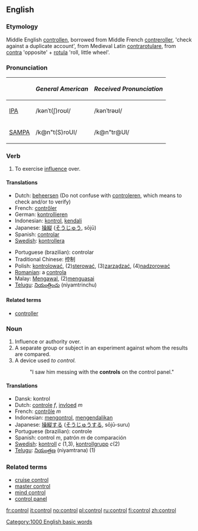==English==

===Etymology===
Middle English [[controllen]], borrowed from Middle French [[contreroller]], 'check against a duplicate account', from Medieval Latin [[contrarotulare]], from [[contra]] 'opposite' + [[rotula]] 'roll, little wheel'.

===Pronunciation===
{| border=1 cellpadding=5
! !! ''General American'' !! ''Received Pronunciation''
|-
| [[w:IPA|IPA]] || /kənˈt(ʃ)roʊl/ || /kənˈtrəʊl/
|-
| [[w:SAMPA|SAMPA]] || /k@n"t(S)roUl/ || /k@n"tr@Ul/
|}

===Verb===
{{en-infl-reg-consonant|control||l}}

# To exercise [[influence]] over.

====Translations====
{{top}}
*Dutch: [[beheersen]] (Do not confuse with [[controleren]], which means to check and/or to verify)
*French: [[contrôler]]
*German: [[kontrollieren]]
*Indonesian: [[kontrol]], [[kendali]]
*Japanese: [[操縦]] ([[そうじゅう]], sōjū)
*Spanish: [[controlar]]
*[[w:Swedish language|Swedish]]: [[kontrollera]]
{{mid}}
*Portuguese (brazilian): controlar
*Traditional Chinese: 控制
*Polish: [[kontrolować]], (2)[[sterować]], (3)[[zarządzać]], (4)[[nadzorować]]
*[[Romanian]]: a [[controla]]
*Malay: [[Mengawal]], (2)[[menguasai]]
*[[Telugu]]: [[నియంత్రించు]] (niyamtrinchu)
{{bottom}}

====Related terms====
*[[controller]]

===Noun===
{{en-noun-reg}}

# Influence or authority over.
# A separate group or subject in an experiment against whom the results are compared.
# A device used ''to control.''
#:"I saw him messing with the '''controls''' on the control panel."

====Translations====
*Dansk: kontrol
*Dutch: [[controle]] ''f'', [[invloed]] ''m''
*French: [[contrôle]] ''m''
*Indonesian: [[kontrol|mengontrol]], [[kendali|mengendalikan]]
*Japanese: [[操縦]]する ([[そうじゅう]]する, sōjū-suru)
*Portuguese (brazilian): controle
*Spanish: control ''m'', patrón ''m'' de comparación
*[[w:Swedish language|Swedish]]: [[kontroll]] ''c'' (1,3), [[kontrollgrupp]] ''c''(2)
*[[Telugu]]: [[నియంత్రణ]] (niyamtrana) (1)

===Related terms===
*[[cruise control]]
*[[master control]]
*[[mind control]]
*[[control panel]]

[[Category:1000 English basic words]]

[[fr:control]]
[[it:control]]
[[no:control]]
[[pl:control]]
[[ru:control]]
[[fi:control]]
[[zh:control]]